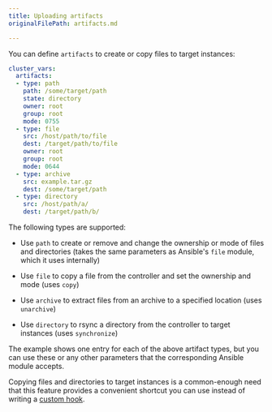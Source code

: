 ```yaml
---
title: Uploading artifacts
originalFilePath: artifacts.md

---
```


You can define `artifacts` to create or copy files to target instances:

```yaml
cluster_vars:
  artifacts:
  - type: path
    path: /some/target/path
    state: directory
    owner: root
    group: root
    mode: 0755
  - type: file
    src: /host/path/to/file
    dest: /target/path/to/file
    owner: root
    group: root
    mode: 0644
  - type: archive
    src: example.tar.gz
    dest: /some/target/path
  - type: directory
    src: /host/path/a/
    dest: /target/path/b/
```

The following types are supported:

-   Use `path` to create or remove and change the ownership or mode of
    files and directories (takes the same parameters as Ansible's `file`
    module, which it uses internally)

-   Use `file` to copy a file from the controller and set the ownership
    and mode (uses `copy`)

-   Use `archive` to extract files from an archive to a specified location
    (uses `unarchive`)

-   Use `directory` to rsync a directory from the controller to target
    instances (uses `synchronize`)

The example shows one entry for each of the above artifact types, but
you can use these or any other parameters that the corresponding Ansible
module accepts.

Copying files and directories to target instances is a common-enough
need that this feature provides a convenient shortcut you can use
instead of writing a [custom hook](../tpaexec-hooks).
